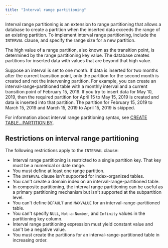 ```yaml
---
title: "Interval range partitioning"
---
```


<div id="interval_range_partitioning" class="registered_link"></div>

Interval range partitioning is an extension to range partitioning that allows a database to create a partition when the inserted data exceeds the range of an existing partition. To implement interval range partitioning, include the `INTERVAL` clause, and specify the range size for a new partition.

The high value of a range partition, also known as the transition point, is determined by the range partitioning key value. The database creates partitions for inserted data with values that are beyond that high value.

Suppose an interval is set to one month. If data is inserted for two months after the current transition point, only the partition for the second month is created and not the intervening partition. For example, you can create an interval-range-partitioned table with a monthly interval and a current transition point of February 15, 2019. If you try to insert data for May 10, 2019, then the required partition for April 15 to May 15, 2019 is created and data is inserted into that partition. The partition for February 15, 2019 to March 15, 2019 and March 15, 2019 to April 15, 2019 is skipped.

For information about interval range partitioning syntax, see [CREATE TABLE...PARTITION BY](../04_partitioning_commands_compatible_with_oracle_databases/01_create_table_partition_by/#create_table_partition_by).

## Restrictions on interval range partitioning

The following restrictions apply to the `INTERVAL` clause:

-   Interval range partitioning is restricted to a single partition key. That key must be a numerical or date range.
-   You must define at least one range partition.
-   The `INTERVAL` clause isn't supported for index-organized tables.
-   You can't create a domain index on an interval-range-partitioned table.
-   In composite partitioning, the interval range partitioning can be useful as a primary partitioning mechanism but isn't supported at the subpartition level.
-   You can't define `DEFAULT` and `MAXVALUE` for an interval-range-partitioned table.
-   You can't specify `NULL`, `Not-a-Number`, and `Infinity` values in the partitioning key column.
-   Interval range partitioning expression must yield constant value and can't be a negative value.
-   You must create the partitions for an interval-range-partitioned table in increasing order.
